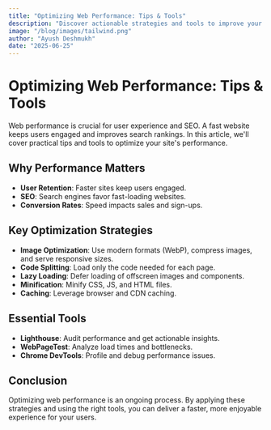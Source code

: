 ```yaml
---
title: "Optimizing Web Performance: Tips & Tools"
description: "Discover actionable strategies and tools to improve your website's speed and user experience."
image: "/blog/images/tailwind.png"
author: "Ayush Deshmukh"
date: "2025-06-25"
---
```


# Optimizing Web Performance: Tips & Tools

Web performance is crucial for user experience and SEO. A fast website keeps users engaged and improves search rankings. In this article, we'll cover practical tips and tools to optimize your site's performance.

## Why Performance Matters

- **User Retention**: Faster sites keep users engaged.
- **SEO**: Search engines favor fast-loading websites.
- **Conversion Rates**: Speed impacts sales and sign-ups.

## Key Optimization Strategies

- **Image Optimization**: Use modern formats (WebP), compress images, and serve responsive sizes.
- **Code Splitting**: Load only the code needed for each page.
- **Lazy Loading**: Defer loading of offscreen images and components.
- **Minification**: Minify CSS, JS, and HTML files.
- **Caching**: Leverage browser and CDN caching.

## Essential Tools

- **Lighthouse**: Audit performance and get actionable insights.
- **WebPageTest**: Analyze load times and bottlenecks.
- **Chrome DevTools**: Profile and debug performance issues.

## Conclusion

Optimizing web performance is an ongoing process. By applying these strategies and using the right tools, you can deliver a faster, more enjoyable experience for your users.
